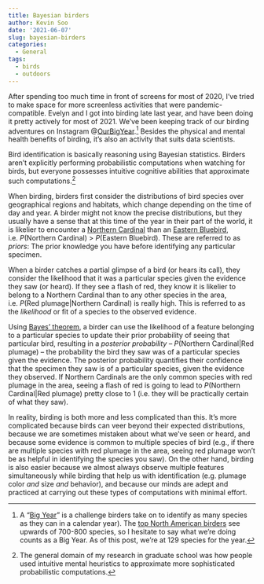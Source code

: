 ```yaml
---
title: Bayesian birders
author: Kevin Soo
date: '2021-06-07'
slug: bayesian-birders
categories:
  - General
tags:
  - birds
  - outdoors
---
```


After spending too much time in front of screens for most of 2020, I’ve tried to make space for more screenless activities that were pandemic-compatible. Evelyn and I got into birding late last year, and have been doing it pretty actively for most of 2021. We’ve been keeping track of our birding adventures on Instagram @[OurBigYear](https://www.instagram.com/ourbigyear/).[^1] Besides the physical and mental health benefits of birding, it’s also an activity that suits data scientists.

Bird identification is basically reasoning using Bayesian statistics. Birders aren’t explicitly performing probabilistic computations when watching for birds, but everyone possesses intuitive cognitive abilities that approximate such computations.[^2]

When birding, birders first consider the distributions of bird species over geographical regions and habitats, which change depending on the time of day and year. A birder might not know the precise distributions, but they usually have a sense that at this time of the year in their part of the world, it is likelier to encounter a [Northern Cardinal](https://www.allaboutbirds.org/guide/Northern_Cardinal/overview) than an [Eastern Bluebird](https://www.allaboutbirds.org/guide/Eastern_Bluebird/overview), i.e. *P*(Northern Cardinal) > *P*(Eastern Bluebird). These are referred to as *priors*: The prior knowledge you have before identifying any particular specimen.

When a birder catches a partial glimpse of a bird (or hears its call), they consider the likelihood that it was a particular species given the evidence they saw (or heard). If they see a flash of red, they know it is likelier to belong to a Northern Cardinal than to any other species in the area, i.e. *P*(Red plumage|Northern Cardinal) is really high. This is referred to as the *likelihood* or fit of a species to the observed evidence. 

Using [Bayes’ theorem](https://en.wikipedia.org/wiki/Bayes%27_theorem), a birder can use the likelihood of a feature belonging to a particular species to update their prior probability of seeing that particular bird, resulting in a *posterior probability* – *P*(Northern Cardinal|Red plumage) – the probability the bird they saw was of a particular species given the evidence. The posterior probability quantifies their confidence that the specimen they saw is of a particular species, given the evidence they observed. If Northern Cardinals are the only common species with red plumage in the area, seeing a flash of red is going to lead to *P*(Northern Cardinal|Red plumage) pretty close to 1 (i.e. they will be practically certain of what they saw). 

In reality, birding is both more and less complicated than this. It’s more complicated because birds can veer beyond their expected distributions, because we are sometimes mistaken about what we've seen or heard, and because some evidence is common to multiple species of bird (e.g., if there are multiple species with red plumage in the area, seeing red plumage won’t be as helpful in identifying the species you saw). On the other hand, birding is also easier because we almost always observe multiple features simultaneously while birding that help us with identification (e.g. plumage color *and* size *and* behavior), and because our minds are adept and practiced at carrying out these types of computations with minimal effort.

[^1]: A "[Big Year](https://en.wikipedia.org/wiki/Big_year)" is a challenge birders take on to identify as many species as they can in a calendar year). The [top North American birders](https://www.audubon.org/news/two-guys-just-broke-north-american-big-year-record-how) see upwards of 700-800 species, so I hesitate to say what we’re doing counts as a Big Year. As of this post, we’re at 129 species for the year.

[^2]: The general domain of my research in graduate school was how people used intuitive mental heuristics to approximate more sophisticated probabilistic computations.